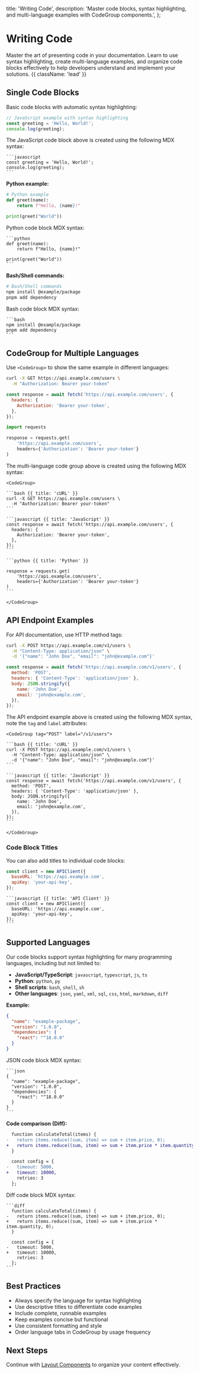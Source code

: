   title: 'Writing Code',
  description:
    'Master code blocks, syntax highlighting, and multi-language examples with CodeGroup components.',
};

# Writing Code

Master the art of presenting code in your documentation. Learn to use syntax highlighting, create multi-language examples, and organize code blocks effectively to help developers understand and implement your solutions. {{ className: 'lead' }}

## Single Code Blocks

Basic code blocks with automatic syntax highlighting:

```javascript
// JavaScript example with syntax highlighting
const greeting = 'Hello, World!';
console.log(greeting);
```

The JavaScript code block above is created using the following MDX syntax:

````mdx
```javascript
const greeting = 'Hello, World!';
console.log(greeting);
```
````

**Python example:**

```python
# Python example
def greet(name):
    return f"Hello, {name}!"

print(greet("World"))
```

Python code block MDX syntax:

````mdx
```python
def greet(name):
    return f"Hello, {name}!"

print(greet("World"))
```
````

**Bash/Shell commands:**

```bash
# Bash/Shell commands
npm install @example/package
pnpm add dependency
```

Bash code block MDX syntax:

````mdx
```bash
npm install @example/package
pnpm add dependency
```
````

## CodeGroup for Multiple Languages

Use `<CodeGroup>` to show the same example in different languages:

<CodeGroup>

```bash {{ title: 'cURL' }}
curl -X GET https://api.example.com/users \
  -H "Authorization: Bearer your-token"
```

```javascript {{ title: 'JavaScript' }}
const response = await fetch('https://api.example.com/users', {
  headers: {
    Authorization: 'Bearer your-token',
  },
});
```

```python {{ title: 'Python' }}
import requests

response = requests.get(
    'https://api.example.com/users',
    headers={'Authorization': 'Bearer your-token'}
)
```

</CodeGroup>

The multi-language code group above is created using the following MDX syntax:

````mdx
<CodeGroup>

```bash {{ title: 'cURL' }}
curl -X GET https://api.example.com/users \
  -H "Authorization: Bearer your-token"
```

```javascript {{ title: 'JavaScript' }}
const response = await fetch('https://api.example.com/users', {
  headers: {
    Authorization: 'Bearer your-token',
  },
});
```

```python {{ title: 'Python' }}

response = requests.get(
    'https://api.example.com/users',
    headers={'Authorization': 'Bearer your-token'}
)
```

</CodeGroup>
````

## API Endpoint Examples

For API documentation, use HTTP method tags:

<CodeGroup tag="POST" label="/v1/users">

```bash {{ title: 'cURL' }}
curl -X POST https://api.example.com/v1/users \
  -H "Content-Type: application/json" \
  -d '{"name": "John Doe", "email": "john@example.com"}'
```

```javascript {{ title: 'JavaScript' }}
const response = await fetch('https://api.example.com/v1/users', {
  method: 'POST',
  headers: { 'Content-Type': 'application/json' },
  body: JSON.stringify({
    name: 'John Doe',
    email: 'john@example.com',
  }),
});
```

</CodeGroup>

The API endpoint example above is created using the following MDX syntax, note the `tag` and `label` attributes:

````mdx
<CodeGroup tag="POST" label="/v1/users">

```bash {{ title: 'cURL' }}
curl -X POST https://api.example.com/v1/users \
  -H "Content-Type: application/json" \
  -d '{"name": "John Doe", "email": "john@example.com"}'
```

```javascript {{ title: 'JavaScript' }}
const response = await fetch('https://api.example.com/v1/users', {
  method: 'POST',
  headers: { 'Content-Type': 'application/json' },
  body: JSON.stringify({
    name: 'John Doe',
    email: 'john@example.com',
  }),
});
```

</CodeGroup>
````

### Code Block Titles

You can also add titles to individual code blocks:

```javascript {{ title: 'API Client' }}
const client = new APIClient({
  baseURL: 'https://api.example.com',
  apiKey: 'your-api-key',
});
```

````mdx
```javascript {{ title: 'API Client' }}
const client = new APIClient({
  baseURL: 'https://api.example.com',
  apiKey: 'your-api-key',
});
```
````

## Supported Languages

Our code blocks support syntax highlighting for many programming languages, including but not limited to:

- **JavaScript/TypeScript**: `javascript`, `typescript`, `js`, `ts`
- **Python**: `python`, `py`
- **Shell scripts**: `bash`, `shell`, `sh`
- **Other languages**: `json`, `yaml`, `xml`, `sql`, `css`, `html`, `markdown`, `diff`

**Example:**

```json
{
  "name": "example-package",
  "version": "1.0.0",
  "dependencies": {
    "react": "^18.0.0"
  }
}
```

JSON code block MDX syntax:

````mdx
```json
{
  "name": "example-package",
  "version": "1.0.0",
  "dependencies": {
    "react": "^18.0.0"
  }
}
```
````

**Code comparison (Diff):**

```diff
  function calculateTotal(items) {
-   return items.reduce((sum, item) => sum + item.price, 0);
+   return items.reduce((sum, item) => sum + item.price * item.quantity, 0);
  }

  const config = {
-   timeout: 5000,
+   timeout: 10000,
    retries: 3
  };
```

Diff code block MDX syntax:

````mdx
```diff
  function calculateTotal(items) {
-   return items.reduce((sum, item) => sum + item.price, 0);
+   return items.reduce((sum, item) => sum + item.price * item.quantity, 0);
  }

  const config = {
-   timeout: 5000,
+   timeout: 10000,
    retries: 3
  };
```
````

## Best Practices

- Always specify the language for syntax highlighting
- Use descriptive titles to differentiate code examples
- Include complete, runnable examples
- Keep examples concise but functional
- Use consistent formatting and style
- Order language tabs in CodeGroup by usage frequency

## Next Steps

Continue with [Layout Components](/writing-layout) to organize your content effectively.
